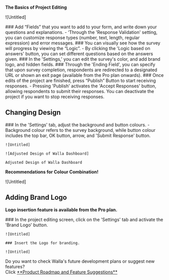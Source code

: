 
<Callout type='info' emoji="🔔">**The Basics of Project Editing**</Callout>

![Untitled]

<Steps>
    ### Add “Fields” that you want to add to your form, and write down your questions and explanations.
    - ‘Through the 'Response Validation' setting, you can customize response types (number, text, length, regular
    expression) and error messages.
    ### You can visually see how the survey will progress by viewing the “Logic”.
    - By clicking the 'Logic based on answers' button, you can set different questions based on the answers given.
    ### In the 'Settings,' you can edit the survey's color, and add brand logo, and hidden fields.
    ### Through the 'Ending Field', you can specify that upon survey completion, respondents are redirected to a
    designated URL or shown an exit page (available from the Pro plan onwards).
    ### Once edits of the project are finished, press “Publish” Button to start receiving responses.
    - Pressing 'Publish' activates the 'Accept Responses' button, allowing respondents to submit their responses. You
    can deactivate the project if you want to stop receiving responses.
</Steps>


## Changing Design

<Steps>
    ### In the 'Settings' tab, adjust the background and button colours.
    - Background colour refers to the survey background, while button colour includes the top bar, OK button, arrow, and
    'Submit Response' button.

    ![Untitled]

    ![Adjusted Design of Walla Dashboard]

    Adjusted Design of Walla Dashboard
</Steps>

<Callout type='info' emoji="🔔">**Recommendations for Colour Combination!**</Callout>

![Untitled]

## Adding Brand Logo

<Callout type='warning' emoji="⚠️">**Logo insertion feature is available from the Pro plan.**</Callout>

<Steps>
    ### In the project editing screen, click on the 'Settings' tab and activate the 'Brand Logo' button.

    ![Untitled]

    ### Insert the Logo for branding.

    ![Untitled]
</Steps>

<Callout type='info' emoji="🔔">
    Do you want to check Walla's future development plans or suggest new features? <br/>Click <a
    href='https://google.com'
    target="_blank"
    rel="noopener noreferrer"
    style={{textDecoration: 'underline'}}>**Product
    Roadmap and Feature Suggestions**</a>
</Callout>